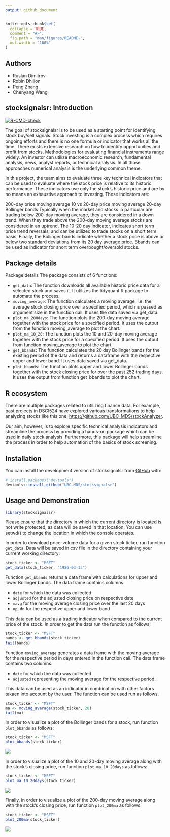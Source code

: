 ```yaml
---
output: github_document
---
```


<!-- README.md is generated from README.Rmd. Please edit that file -->

```r
knitr::opts_chunk$set(
  collapse = TRUE,
  comment = "#>",
  fig.path = "man/figures/README-",
  out.width = "100%"
)
```

## Authors

-   Ruslan Dimitrov
-   Robin Dhillon
-   Peng Zhang
-   Chenyang Wang

## stocksignalsr: Introduction

<!-- badges: start -->

[![R-CMD-check](https://github.com/UBC-MDS/stocksignalsr/actions/workflows/R-CMD-check.yaml/badge.svg)](https://github.com/UBC-MDS/stocksignalsr/actions/workflows/R-CMD-check.yaml)

<!-- badges: end -->

The goal of stocksignalsr is to be used as a starting point for identifying stock buy/sell signals. Stock investing is a complex process which requires ongoing efforts and there is no one formula or indicator that works all the time. There exists extensive research on how to identify opportunities and profit from stocks. Methodologies for evaluating financial instruments range widely. An investor can utilize macroeconomic research, fundamental analysis, news, analyst reports, or technical analysis. In all those approaches numerical analysis is the underlying common theme.

In this project, the team aims to evaluate three key technical indicators that can be used to evaluate where the stock price is relative to its historic performance. These indicators use only the stock's historic price and are by no means an exhaustive approach to investing. These indicators are:

200-day price moving average 10 vs 20-day price moving average 20-day Bollinger bands Typically when the market and stocks in particular are trading below 200-day moving average, they are considered in a down trend. When they trade above the 200-day moving average stocks are considered in an uptrend. The 10-20 day indicator, indicates short term price trend reversals, and can be utilized to trade stocks on a short term basis. Finally, the Bollinger bands indicate whether a stock price is above or below two standard deviations from its 20 day average price. Bbands can be used as indicator for short term overbought/oversold stocks.

## Package details

Package details The package consists of 6 functions:

-   `get_data`: The function downloads all available historic price data for a selected stock and saves it. It utilizes the tidyquant R package to automate the process.
-   `moving_average`: The function calculates a moving average, i.e. the average stock closing price over a specified period, which is passed as argument size in the function call. It uses the data saved via get_data.
-   `plot_ma_200days`: The function plots the 200-day moving average together with the stock price for a specified period. It uses the output from the function moving_average to plot the chart.
-   `plot_ma_10_20`: The function plots the 10 and 20-day moving average together with the stock price for a specified period. It uses the output from function moving_average to plot the chart.
-   `get_bbands`: The function calculates the 20 day Bollinger bands for the existing period of the data and returns a dataframe with the respective upper and lower band. It uses data saved via get_data.
-   `plot_bbands`: The function plots upper and lower Bollinger bands together with the stock closing price for over the past 252 trading days. It uses the output from function get_bbands to plot the chart.

## R ecosystem

There are multiple packages related to utilizing finance data. For example, past projects in DSCI524 have explored various transformations to help analyzing stocks like this one: <https://github.com/UBC-MDS/stockAnalyzer>.

Our aim, however, is to explore specific technical analysis indicators and streamline the process by providing a hands-on package which can be used in daily stock analysis. Furthermore, this package will help streamline the process in order to help automation of the basics of stock screening.

## Installation

You can install the development version of stocksignalsr from [GitHub](https://github.com/) with:

``` r
# install.packages("devtools")
devtools::install_github("UBC-MDS/stocksignalsr")
```

## Usage and Demonstration

```r
library(stocksignalsr)
```

Please ensure that the directory in which the current directory is located is not write protected, as data will be saved in that location. You can use setwd() to change the location in which the console operates.

In order to download price-volume data for a given stock ticker, run function `get_data`. Data will be saved in csv file in the directory containing your current working directory:

```r
stock_ticker <- "MSFT"
get_data(stock_ticker, "1986-03-13")
```

Function `get_bbands` returns a data frame with calculations for upper and lower Bollinger bands. The data frame contains columns:

-   `date` for which the data was collected
-   `adjusted` for the adjusted closing price on respective date
-   `mavg` for the moving average closing price over the last 20 days
-   `up`, `dn` for the respective upper and lower band

This data can be used as a trading indicator when compared to the current price of the stock. In order to get the data run the function as follows:

```r
stock_ticker <- "MSFT"
bands <- get_bbands(stock_ticker)
tail(bands)
```

Function `moving_average` generates a data frame with the moving average for the respective period in days entered in the function call. The data frame contains two columns:

-   `date` for which the data was collected
-   `adjusted` representing the moving average for the respective period.

This data can be used as an indicator in combination with other factors takaen into account by the user. The function can be used run as follows.

```r
stock_ticker <- "MSFT"
ma <- moving_average(stock_ticker, 20)
tail(ma)
```

In order to visualize a plot of the Bollinger bands for a stock, run function `plot_bbands` as follows:

```r
stock_ticker <- "MSFT"
plot_bbands(stock_ticker)
```

![](man/figures/README-unnamed-chunk-4-1.png)

In order to visualize a plot of the 10 and 20-day moving average along with the stock's closing price, run function `plot_ma_10_20days` as follows:

```r
stock_ticker <- "MSFT"
plot_ma_10_20days(stock_ticker)
```

![](man/figures/README-unnamed-chunk-7-1.png)


Finally, in order to visualize a plot of the 200-day moving average along with the stock's closing price, run function `plot_200ma` as follows:

```r
stock_ticker <- "MSFT"
plot_200ma(stock_ticker)
```

![](man/figures/README-unnamed-chunk-8-1.png)
